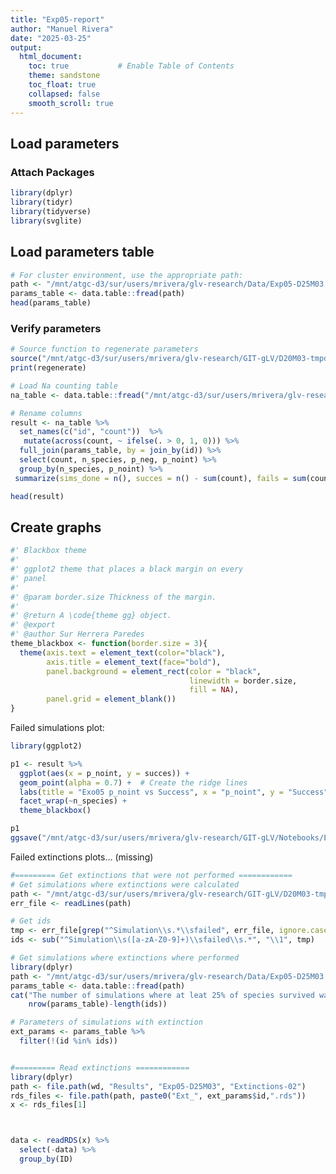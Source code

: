 ```yaml
---
title: "Exp05-report"
author: "Manuel Rivera"
date: "2025-03-25"
output: 
  html_document:
    toc: true           # Enable Table of Contents
    theme: sandstone
    toc_float: true
    collapsed: false
    smooth_scroll: true
---
```


## Load parameters 

### Attach Packages
```r
library(dplyr) 
library(tidyr)
library(tidyverse)
library(svglite)

```

## Load parameters table

```r
# For cluster environment, use the appropriate path: 
path <- "/mnt/atgc-d3/sur/users/mrivera/glv-research/Data/Exp05-D25M03.tsv"
params_table <- data.table::fread(path)
head(params_table)
```


### Verify parameters

```r
# Source function to regenerate parameters
source("/mnt/atgc-d3/sur/users/mrivera/glv-research/GIT-gLV/D20M03-tmpdir/gLV-Params.R")
print(regenerate)
```

```r

# Load Na counting table
na_table <- data.table::fread("/mnt/atgc-d3/sur/users/mrivera/glv-research/Results/Exp05-D25M03/Na-count-02.tsv")

# Rename columns 
result <- na_table %>%
  set_names(c("id", "count"))  %>%
   mutate(across(count, ~ ifelse(. > 0, 1, 0))) %>%
  full_join(params_table, by = join_by(id)) %>%
  select(count, n_species, p_neg, p_noint) %>%
  group_by(n_species, p_noint) %>%
 summarize(sims_done = n(), succes = n() - sum(count), fails = sum(count), .groups = "drop")  # Count total simulations 

head(result)
```


## Create graphs


```r
#' Blackbox theme
#' 
#' ggplot2 theme that places a black margin on every
#' panel
#'
#' @param border.size Thickness of the margin.
#'
#' @return A \code{theme gg} object.
#' @export
#' @author Sur Herrera Paredes
theme_blackbox <- function(border.size = 3){
  theme(axis.text = element_text(color="black"),
        axis.title = element_text(face="bold"),
        panel.background = element_rect(color = "black",
                                        linewidth = border.size,
                                        fill = NA),
        panel.grid = element_blank())
}
```

Failed simulations plot:
```r
library(ggplot2)

p1 <- result %>%
  ggplot(aes(x = p_noint, y = succes)) +
  geom_point(alpha = 0.7) +  # Create the ridge lines
  labs(title = "Exo05 p_noint vs Success", x = "p_noint", y = "Success") +
  facet_wrap(~n_species) +
  theme_blackbox()

p1
ggsave("/mnt/atgc-d3/sur/users/mrivera/glv-research/GIT-gLV/Notebooks/Exp05-success.svg", width = 6, height = 4)
```

Failed extinctions plots... (missing)
```r

#========= Get extinctions that were not performed ============
# Get simulations where extinctions were calculated
path <- "/mnt/atgc-d3/sur/users/mrivera/glv-research/GIT-gLV/D20M03-tmpdir/test-02.error"
err_file <- readLines(path)

# Get ids
tmp <- err_file[grep("^Simulation\\s.*\\sfailed", err_file, ignore.case = TRUE)]
ids <- sub("^Simulation\\s([a-zA-Z0-9]+)\\sfailed\\s.*", "\\1", tmp)

# Get simulations where extinctions where performed
library(dplyr)
path <- "/mnt/atgc-d3/sur/users/mrivera/glv-research/Data/Exp05-D25M03.tsv"
params_table <- data.table::fread(path)
cat("The number of simulations where at leat 25% of species survived was:",
    nrow(params_table)-length(ids))

# Parameters of simulations with extinction
ext_params <- params_table %>%
  filter(!(id %in% ids))


#========= Read extinctions ============
library(dplyr)
path <- file.path(wd, "Results", "Exp05-D25M03", "Extinctions-02")
rds_files <- file.path(path, paste0("Ext_", ext_params$id,".rds"))
x <- rds_files[1]



data <- readRDS(x) %>%
  select(-data) %>%
  group_by(ID)
```

